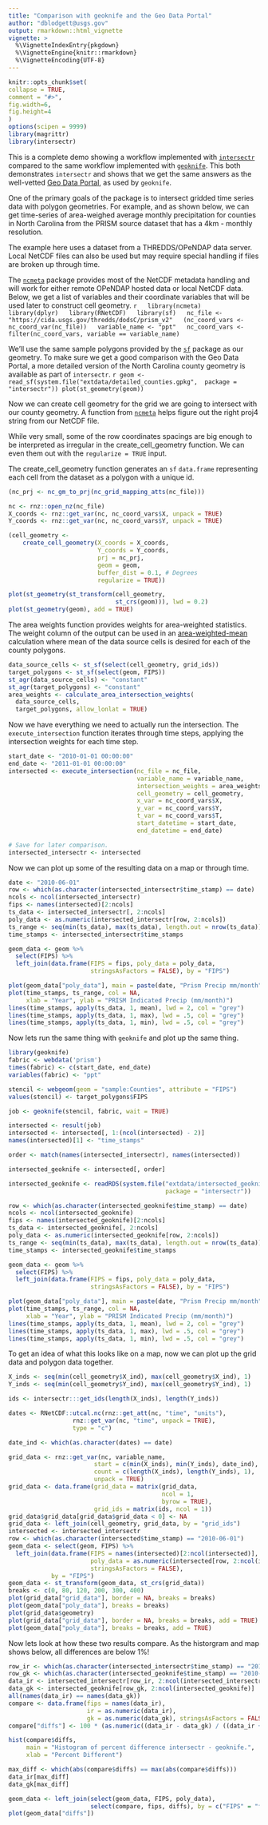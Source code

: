 ```yaml
---
title: "Comparison with geoknife and the Geo Data Portal"
author: "dblodgett@usgs.gov"
output: rmarkdown::html_vignette
vignette: >
  %\VignetteIndexEntry{pkgdown}
  %\VignetteEngine{knitr::rmarkdown}
  %\VignetteEncoding{UTF-8}
---
```

  
  ```r
  knitr::opts_chunk$set(
  collapse = TRUE,
  comment = "#>",
  fig.width=6,
  fig.height=4
  )
  options(scipen = 9999)
  library(magrittr)
  library(intersectr)
  ```
  
  This is a complete demo showing a workflow implemented with [`intersectr`](https://github.com/dblodgett-usgs/intersectr) compared to the same workflow implemented with [`geoknife`](http://usgs-r.github.io/geoknife/). This both demonstrates `intersectr` and shows that we get the same answers as the well-vetted [Geo Data Portal](https://cida.usgs.gov/gdp/), as used by `geoknife`.
  
  One of the primary goals of the package is to intersect gridded time series data with polygon geometries. For example, and as shown below, we can get time-series of area-weighed average monthly precipitation for counties in North Carolina from the PRISM source dataset that has a 4km - monthly resolution.
  
  The example here uses a dataset from a THREDDS/OPeNDAP data server. Local NetCDF files can also be used but may require special handling if files are broken up through time.
  
  The [`ncmeta`](https://github.com/hypertidy/ncmeta/) package provides most of the NetCDF metadata handling and will work for either remote OPeNDAP hosted data or local NetCDF data. Below, we get a list of variables and their coordinate variables that will be used later to construct cell geometry.
  ```r
  library(ncmeta)
  library(dplyr)
  library(RNetCDF)
  library(sf)
  nc_file <- "https://cida.usgs.gov/thredds/dodsC/prism_v2"
  (nc_coord_vars <- nc_coord_var(nc_file))
  variable_name <- "ppt"
  nc_coord_vars <- filter(nc_coord_vars, variable == variable_name)
  ```
  
  We'll use the same sample polygons provided by the [`sf`](https://github.com/r-spatial/sf) package as our geometry. To make sure we get a good comparison with the Geo Data Portal, a more detailed version of the North Carolina county geometry is available as part of `intersectr`.
  ```r
geom <- read_sf(system.file("extdata/detailed_counties.gpkg", 
package = "intersectr"))
plot(st_geometry(geom))
```

Now we can create cell geometry for the grid we are going to intersect with our county geometry. A function from [`ncmeta`](https://github.com/hypertidy/ncmeta/blob/master/R/nc-prj.R) helps figure out the right proj4 string from our NetCDF file.

While very small, some of the row coordinates spacings are big enough to be interpreted as irregular in the create_cell_geometry function. We can even them out with the `regularize = TRUE` input. 

The create_cell_geometry function generates an `sf` `data.frame` representing each cell from the dataset as a polygon with a unique id.
```r
(nc_prj <- nc_gm_to_prj(nc_grid_mapping_atts(nc_file)))

nc <- rnz::open_nz(nc_file)
X_coords <- rnz::get_var(nc, nc_coord_vars$X, unpack = TRUE)
Y_coords <- rnz::get_var(nc, nc_coord_vars$Y, unpack = TRUE)

(cell_geometry <-
    create_cell_geometry(X_coords = X_coords,
                         Y_coords = Y_coords,
                         prj = nc_prj,
                         geom = geom, 
                         buffer_dist = 0.1, # Degrees
                         regularize = TRUE))

plot(st_geometry(st_transform(cell_geometry, 
                              st_crs(geom))), lwd = 0.2)
plot(st_geometry(geom), add = TRUE)
```

The area weights function provides weights for area-weighted statistics. The weight column of the output can be used in an [area-weighted-mean](https://en.wikipedia.org/wiki/Weighted_arithmetic_mean) calculation where mean of the data source cells is desired for each of the county polygons.

```r
data_source_cells <- st_sf(select(cell_geometry, grid_ids))
target_polygons <- st_sf(select(geom, FIPS))
st_agr(data_source_cells) <- "constant"
st_agr(target_polygons) <- "constant"
area_weights <- calculate_area_intersection_weights(
  data_source_cells,
  target_polygons, allow_lonlat = TRUE)
```

Now we have everything we need to actually run the intersection. The `execute_intersection` function iterates through time steps, applying the intersection weights for each time step.
```r
start_date <- "2010-01-01 00:00:00"
end_date <- "2011-01-01 00:00:00"
intersected <- execute_intersection(nc_file = nc_file,
                                    variable_name = variable_name,
                                    intersection_weights = area_weights,
                                    cell_geometry = cell_geometry, 
                                    x_var = nc_coord_vars$X,
                                    y_var = nc_coord_vars$Y,
                                    t_var = nc_coord_vars$T, 
                                    start_datetime = start_date, 
                                    end_datetime = end_date)

# Save for later comparison.
intersected_intersectr <- intersected
```

Now we can plot up some of the resulting data on a map or through time.
```r
date <- "2010-06-01"
row <- which(as.character(intersected_intersectr$time_stamp) == date)
ncols <- ncol(intersected_intersectr)
fips <- names(intersected)[2:ncols]
ts_data <- intersected_intersectr[, 2:ncols]
poly_data <- as.numeric(intersected_intersectr[row, 2:ncols])
ts_range <- seq(min(ts_data), max(ts_data), length.out = nrow(ts_data))
time_stamps <- intersected_intersectr$time_stamps

geom_data <- geom %>%
  select(FIPS) %>%
  left_join(data.frame(FIPS = fips, poly_data = poly_data,
                       stringsAsFactors = FALSE), by = "FIPS")

plot(geom_data["poly_data"], main = paste(date, "Prism Precip mm/month"))
plot(time_stamps, ts_range, col = NA, 
     xlab = "Year", ylab = "PRISM Indicated Precip (mm/month)")
lines(time_stamps, apply(ts_data, 1, mean), lwd = 2, col = "grey")
lines(time_stamps, apply(ts_data, 1, max), lwd = .5, col = "grey")
lines(time_stamps, apply(ts_data, 1, min), lwd = .5, col = "grey")
```

Now lets run the same thing with `geoknife` and plot up the same thing.
```r
library(geoknife)
fabric <- webdata('prism')
times(fabric) <- c(start_date, end_date)
variables(fabric) <- "ppt"

stencil <- webgeom(geom = "sample:Counties", attribute = "FIPS")
values(stencil) <- target_polygons$FIPS

job <- geoknife(stencil, fabric, wait = TRUE)

intersected <- result(job)
intersected <- intersected[, 1:(ncol(intersected) - 2)]
names(intersected)[1] <- "time_stamps"

order <- match(names(intersected_intersectr), names(intersected))

intersected_geoknife <- intersected[, order]
```
```r
intersected_geoknife <- readRDS(system.file("extdata/intersected_geoknife.rds",
                                            package = "intersectr"))
```
```r
row <- which(as.character(intersected_geoknife$time_stamp) == date)
ncols <- ncol(intersected_geoknife)
fips <- names(intersected_geoknife)[2:ncols]
ts_data <- intersected_geoknife[, 2:ncols]
poly_data <- as.numeric(intersected_geoknife[row, 2:ncols])
ts_range <- seq(min(ts_data), max(ts_data), length.out = nrow(ts_data))
time_stamps <- intersected_geoknife$time_stamps

geom_data <- geom %>%
  select(FIPS) %>%
  left_join(data.frame(FIPS = fips, poly_data = poly_data,
                       stringsAsFactors = FALSE), by = "FIPS")

plot(geom_data["poly_data"], main = paste(date, "Prism Precip mm/month"))
plot(time_stamps, ts_range, col = NA, 
     xlab = "Year", ylab = "PRISM Indicated Precip (mm/month)")
lines(time_stamps, apply(ts_data, 1, mean), lwd = 2, col = "grey")
lines(time_stamps, apply(ts_data, 1, max), lwd = .5, col = "grey")
lines(time_stamps, apply(ts_data, 1, min), lwd = .5, col = "grey")

```

To get an idea of what this looks like on a map, now we can plot up the grid data and polygon data together.
```r

X_inds <- seq(min(cell_geometry$X_ind), max(cell_geometry$X_ind), 1)
Y_inds <- seq(min(cell_geometry$Y_ind), max(cell_geometry$Y_ind), 1)

ids <- intersectr:::get_ids(length(X_inds), length(Y_inds))

dates <- RNetCDF::utcal.nc(rnz::get_att(nc, "time", "units"), 
                  rnz::get_var(nc, "time", unpack = TRUE), 
                  type = "c")

date_ind <- which(as.character(dates) == date)

grid_data <- rnz::get_var(nc, variable_name,
                        start = c(min(X_inds), min(Y_inds), date_ind),
                        count = c(length(X_inds), length(Y_inds), 1), 
                        unpack = TRUE)
grid_data <- data.frame(grid_data = matrix(grid_data,
                                           ncol = 1,
                                           byrow = TRUE),
                        grid_ids = matrix(ids, ncol = 1))
grid_data$grid_data[grid_data$grid_data < 0] <- NA
grid_data <- left_join(cell_geometry, grid_data, by = "grid_ids")
intersected <- intersected_intersectr
row <- which(as.character(intersected$time_stamp) == "2010-06-01")
geom_data <- select(geom, FIPS) %>%
  left_join(data.frame(FIPS = names(intersected)[2:ncol(intersected)],
                       poly_data = as.numeric(intersected[row, 2:ncol(intersected)]), 
                       stringsAsFactors = FALSE),
            by = "FIPS")
geom_data <- st_transform(geom_data, st_crs(grid_data))
breaks <- c(0, 80, 120, 200, 300, 400)
plot(grid_data["grid_data"], border = NA, breaks = breaks)
plot(geom_data["poly_data"], breaks = breaks)
plot(grid_data$geometry)
plot(grid_data["grid_data"], border = NA, breaks = breaks, add = TRUE)
plot(geom_data["poly_data"], breaks = breaks, add = TRUE)
```  

Now lets look at how these two results compare. As the historgram and map shows below, all differences are below 1%!
```r
row_ir <- which(as.character(intersected_intersectr$time_stamp) == "2010-06-01")
row_gk <- which(as.character(intersected_geoknife$time_stamp) == "2010-06-01")
data_ir <- intersected_intersectr[row_ir, 2:ncol(intersected_intersectr)]
data_gk <- intersected_geoknife[row_gk, 2:ncol(intersected_geoknife)]
all(names(data_ir) == names(data_gk))
compare <- data.frame(fips = names(data_ir), 
                      ir = as.numeric(data_ir), 
                      gk = as.numeric(data_gk), stringsAsFactors = FALSE)
compare["diffs"] <- 100 * (as.numeric((data_ir - data_gk) / ((data_ir + data_gk) / 2)))

hist(compare$diffs, 
     main = "Histogram of percent difference intersectr - geoknife.", 
     xlab = "Percent Different")
```

```r
max_diff <- which(abs(compare$diffs) == max(abs(compare$diffs)))
data_ir[max_diff]
data_gk[max_diff]

geom_data <- left_join(select(geom_data, FIPS, poly_data),
                       select(compare, fips, diffs), by = c("FIPS" = "fips"))
plot(geom_data["diffs"])
```
